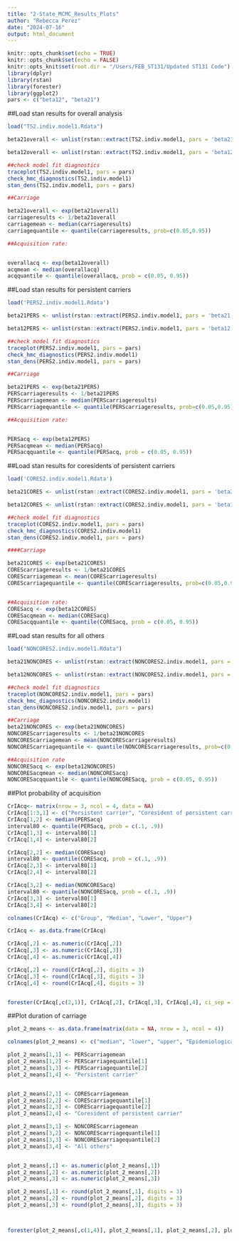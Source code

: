 ```yaml
---
title: "2-State_MCMC_Results_Plots"
author: "Rebecca Perez"
date: "2024-07-16"
output: html_document
---
```


```r
knitr::opts_chunk$set(echo = TRUE)
knitr::opts_chunk$set(echo = FALSE)
knitr::opts_knit$set(root.dir = "/Users/FEB_ST131/Updated ST131 Code")
library(dplyr)
library(rstan)
library(forester)
library(ggplot2)
pars <- c("beta12", "beta21")
```

##Load stan results for overall analysis 
```r
load("TS2.indiv.model1.Rdata")

beta21overall <- unlist(rstan::extract(TS2.indiv.model1, pars = 'beta21'))

beta12overall <- unlist(rstan::extract(TS2.indiv.model1, pars = 'beta12'))

##check model fit diagnostics 
traceplot(TS2.indiv.model1, pars = pars)
check_hmc_diagnostics(TS2.indiv.model1) 
stan_dens(TS2.indiv.model1, pars = pars)

##Carriage 

beta21overall <- exp(beta21overall)
carriageresults <- 1/beta21overall
carriagemean <- median(carriageresults)
carriagequantile <- quantile(carriageresults, prob=c(0.05,0.95))

##Acquisition rate:


overallacq <- exp(beta12overall)
acqmean <- median(overallacq) 
acqquantile <- quantile(overallacq, prob = c(0.05, 0.95))

```

##Load stan results for persistent carriers 
```r
load('PERS2.indiv.model1.Rdata')

beta21PERS <- unlist(rstan::extract(PERS2.indiv.model1, pars = 'beta21'))

beta12PERS <- unlist(rstan::extract(PERS2.indiv.model1, pars = 'beta12'))

##check model fit diagnostics 
traceplot(PERS2.indiv.model1, pars = pars)
check_hmc_diagnostics(PERS2.indiv.model1) 
stan_dens(PERS2.indiv.model1, pars = pars)

##Carriage 

beta21PERS <- exp(beta21PERS)
PERScarriageresults <- 1/beta21PERS
PERScarriagemean <- median(PERScarriageresults)
PERScarriagequantile <- quantile(PERScarriageresults, prob=c(0.05,0.95))

##Acquisition rate:


PERSacq <- exp(beta12PERS)
PERSacqmean <- median(PERSacq)
PERSacqquantile <- quantile(PERSacq, prob = c(0.05, 0.95))

```

##Load stan results for coresidents of persistent carriers

```r

load('CORES2.indiv.model1.Rdata')

beta21CORES <- unlist(rstan::extract(CORES2.indiv.model1, pars = 'beta21'))

beta12CORES <- unlist(rstan::extract(CORES2.indiv.model1, pars = 'beta12'))

##check model fit diagnostics 
traceplot(CORES2.indiv.model1, pars = pars)
check_hmc_diagnostics(CORES2.indiv.model1)
stan_dens(CORES2.indiv.model1, pars = pars)

####Carriage 

beta21CORES <- exp(beta21CORES)
COREScarriageresults <- 1/beta21CORES
COREScarriagemean <- mean(COREScarriageresults)
COREScarriagequantile <- quantile(COREScarriageresults, prob=c(0.05,0.95))


##Acquisition rate:
CORESacq <- exp(beta12CORES)
CORESacqmean <- median(CORESacq) 
CORESacqquantile <- quantile(CORESacq, prob = c(0.05, 0.95))

```

##Load stan results for all others 

```r
load("NONCORES2.indiv.model1.Rdata")

beta21NONCORES <- unlist(rstan::extract(NONCORES2.indiv.model1, pars = 'beta21'))

beta12NONCORES <- unlist(rstan::extract(NONCORES2.indiv.model1, pars = 'beta12'))

##check model fit diagnostics 
traceplot(NONCORES2.indiv.model1, pars = pars)
check_hmc_diagnostics(NONCORES2.indiv.model1)  
stan_dens(NONCORES2.indiv.model1, pars = pars)

##Carriage 
beta21NONCORES <- exp(beta21NONCORES)
NONCOREScarriageresults <- 1/beta21NONCORES
NONCOREScarriagemean <- mean(NONCOREScarriageresults)
NONCOREScarriagequantile <- quantile(NONCOREScarriageresults, prob=c(0.05,0.95))

##Acquisition rate
NONCORESacq <- exp(beta12NONCORES)
NONCORESacqmean <- median(NONCORESacq) 
NONCORESacqquantile <- quantile(NONCORESacq, prob = c(0.05, 0.95))

```

##Plot probability of acquisition 
```r
CrIAcq<- matrix(nrow = 3, ncol = 4, data = NA)
CrIAcq[1:3,1] <- c("Persistent carrier", "Coresident of persistent carrier", "All others")
CrIAcq[1,2] <- median(PERSacq)
interval80 <- quantile(PERSacq, prob = c(.1, .9))
CrIAcq[1,3] <- interval80[1]
CrIAcq[1,4] <- interval80[2]

CrIAcq[2,2] <- median(CORESacq)
interval80 <- quantile(CORESacq, prob = c(.1, .9))
CrIAcq[2,3] <- interval80[1]
CrIAcq[2,4] <- interval80[2]

CrIAcq[3,2] <- median(NONCORESacq)
interval80 <- quantile(NONCORESacq, prob = c(.1, .9))
CrIAcq[3,3] <- interval80[1]
CrIAcq[3,4] <- interval80[2]

colnames(CrIAcq) <- c("Group", "Median", "Lower", "Upper")

CrIAcq <- as.data.frame(CrIAcq)

CrIAcq[,2] <- as.numeric(CrIAcq[,2])
CrIAcq[,3] <- as.numeric(CrIAcq[,3])
CrIAcq[,4] <- as.numeric(CrIAcq[,4])

CrIAcq[,2] <- round(CrIAcq[,2], digits = 3)
CrIAcq[,3] <- round(CrIAcq[,3], digits = 3)
CrIAcq[,4] <- round(CrIAcq[,4], digits = 3)


forester(CrIAcq[,c(2,1)], CrIAcq[,2], CrIAcq[,3], CrIAcq[,4], ci_sep = " - ", null_line_at = 0.0, estimate_precision = 3, estimate_col_name = "Daily Probability of Acquisition [80% CrI]", file_path = "/Users/lynnperez/Downloads/V3_MCMC_Acquisition_Forest_Plot.png", nudge_width = -0.5, font_family = "Arial", x_scale_linear=TRUE, xbreaks = seq(0, 0.1, length.out = 5), stripe_colour = "white", point_sizes = 2)

```


##Plot duration of carriage 
```r

plot_2_means <- as.data.frame(matrix(data = NA, nrow = 3, ncol = 4))

colnames(plot_2_means) <- c("median", "lower", "upper", "Epidemiological Subgroup")

plot_2_means[1,1] <- PERScarriagemean
plot_2_means[1,2] <- PERScarriagequantile[1]
plot_2_means[1,3] <- PERScarriagequantile[2]
plot_2_means[1,4] <- "Persistent carrier"


plot_2_means[2,1] <- COREScarriagemean
plot_2_means[2,2] <- COREScarriagequantile[1]
plot_2_means[2,3] <- COREScarriagequantile[2]
plot_2_means[2,4] <- "Coresident of persistent carrier"

plot_2_means[3,1] <- NONCOREScarriagemean
plot_2_means[3,2] <- NONCOREScarriagequantile[1]
plot_2_means[3,3] <- NONCOREScarriagequantile[2]
plot_2_means[3,4] <- "All others"


plot_2_means[,1] <- as.numeric(plot_2_means[,1])
plot_2_means[,2] <- as.numeric(plot_2_means[,2])
plot_2_means[,3] <- as.numeric(plot_2_means[,3])

plot_2_means[,1] <- round(plot_2_means[,1], digits = 3)
plot_2_means[,2] <- round(plot_2_means[,2], digits = 3)
plot_2_means[,3] <- round(plot_2_means[,3], digits = 3)



forester(plot_2_means[,c(1,4)], plot_2_means[,1], plot_2_means[,2], plot_2_means[,3], ci_sep = " - ", null_line_at = 0, estimate_col_name = "Carriage Duration [80% CrI]", file_path = "/Users/lynnperez/Downloads/V3_MCMC_Carriage_Forest_Plot.png", nudge_width = -0.5, font_family = "Arial", x_scale_linear=FALSE, stripe_colour = "white", point_sizes = 2)

```

